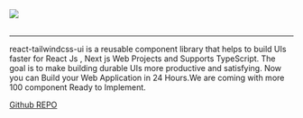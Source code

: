 
<Meta title="Docs/Intro" />

<div style={{ margin: '0 auto', maxWidth: '100%', color: 'white', textAlign: 'center' }}>
  <img
    style={{ width: '100%', margin: '0 auto 2em auto' }}
    src="https://raw.githubusercontent.com/reactZone/react-tailwindcss-ui/main/design.png"
  />
  <br />
  <br />

---

react-tailwindcss-ui is a reusable component library that helps to build UIs faster for React Js , Next js Web Projects and Supports TypeScript. The goal is to make building durable UIs more productive and satisfying. Now you can Build your Web Application in 24 Hours.We are coming with more 100 component Ready to Implement.

<a href="https://github.com/reactZone/react-tailwindcss-ui/">Github REPO</a>

</div>
